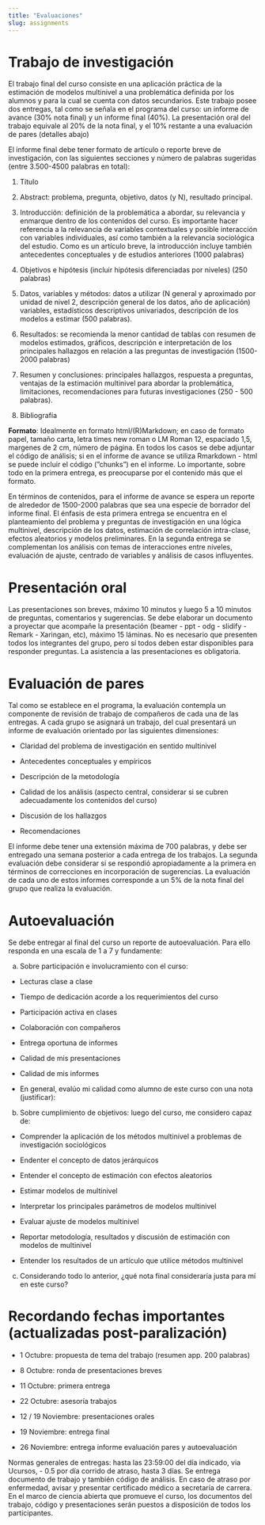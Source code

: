 ```yaml
---
title: "Evaluaciones"
slug: assignments
---
```


# Trabajo de investigación

El trabajo final del curso consiste en una aplicación práctica de la estimación de modelos multinivel a una problemática definida por los alumnos y para la cual se cuenta con datos secundarios. Este trabajo posee dos entregas, tal como se señala en el programa del curso: un informe de avance (30% nota final) y un informe final (40%). La presentación oral del trabajo  equivale al 20% de la nota final, y el 10% restante a una evaluación de pares (detalles abajo)

El informe final debe tener formato de artículo o reporte breve de investigación, con las siguientes secciones y número de palabras sugeridas (entre 3.500-4500 palabras en total):

1.  Tı́tulo

2.  Abstract: problema, pregunta, objetivo, datos (y N), resultado principal.

3.  Introducción: definición de la problemática a abordar, su relevancia y enmarque dentro de los contenidos del curso. Es importante hacer referencia a la relevancia de variables contextuales y posible interacción con variables individuales, ası́ como también a la relevancia sociológica del estudio. Como es un artı́culo breve, la introducción incluye también antecedentes conceptuales y de estudios anteriores (1000 palabras)

4.  Objetivos e hipótesis (incluir hipótesis diferenciadas por niveles)  (250 palabras)

5.  Datos, variables y métodos: datos a utilizar (N general y aproximado por unidad de nivel 2, descripción general de los datos, año de aplicación) variables, estadı́sticos descriptivos univariados, descripción de los modelos a estimar (500 palabras).

6.  Resultados: se recomienda la menor cantidad de tablas con resumen de modelos estimados, gráficos, descripción e interpretación de los principales hallazgos en relación a las preguntas de investigación (1500-2000 palabras)

7.  Resumen y conclusiones: principales hallazgos, respuesta a preguntas, ventajas de la estimación multinivel para abordar la problemática, limitaciones, recomendaciones para futuras investigaciones (250 - 500 palabras).

8.  Bibliografı́a

**Formato**: Idealmente en formato html/(R)Markdown; en caso de formato papel, tamaño carta, letra times new roman o LM Roman 12, espaciado 1,5, margenes de 2 cm, número de página. En todos los casos se debe adjuntar el código de análisis; si en el informe de avance se utiliza Rmarkdown - html se puede incluir el código (”chunks”) en el informe. Lo importante, sobre todo en la primera entrega, es preocuparse por el contenido más que el formato.

En términos de contenidos, para el informe de avance se espera un
reporte de alrededor de 1500-2000 palabras que sea una especie de
borrador del informe final. El énfasis de esta primera entrega se encuentra en el planteamiento del problema y preguntas de investigación en una lógica multinivel, descripción de los datos, estimación de correlación intra-clase, efectos aleatorios y modelos preliminares. En la segunda entrega se complementan los análisis con temas de interacciones entre niveles, evaluación de ajuste, centrado de variables y análisis de casos influyentes.

Presentación oral
=================

Las presentaciones son breves, máximo 10 minutos y luego 5 a 10 minutos de preguntas, comentarios y sugerencias. Se debe elaborar un documento a proyectar que acompañe la presentación (beamer - ppt - odg - slidify - Remark - Xaringan, etc), máximo 15 láminas. No es necesario que presenten todos los integrantes del grupo, pero sí todos deben estar disponibles para responder preguntas. La asistencia a las presentaciones es obligatoria.

Evaluación de pares
===================

Tal como se establece en el programa, la evaluación contempla un componente de revisión de trabajo de compañeros de cada una de las entregas. A cada grupo se asignará un trabajo, del cual presentará un informe de evaluación orientado por las siguientes dimensiones:

-   Claridad del problema de investigación en sentido multinivel

-   Antecedentes conceptuales y empíricos

-   Descripción de la metodología

-   Calidad de los análisis (aspecto central, considerar si se cubren adecuadamente los contenidos del curso)

-   Discusión de los hallazgos

-   Recomendaciones

El informe debe tener una extensión máxima de 700 palabras, y debe ser entregado una semana posterior a cada entrega de los trabajos. La segunda evaluación debe considerar si se respondió apropiadamente a la primera en términos de correcciones en incorporación de sugerencias. La evaluación de cada uno de estos informes corresponde a un 5% de la nota final del grupo que realiza la evaluación.

Autoevaluación
==============

Se debe entregar al final del curso un reporte de autoevaluación. Para ello responda en una escala de 1 a 7 y fundamente:

a) Sobre participación e involucramiento con el curso:

-   Lecturas clase a clase

-   Tiempo de dedicación acorde a los requerimientos del curso

-   Participación activa en clases

-   Colaboración con compañeros

-   Entrega oportuna de informes

-   Calidad de mis presentaciones

-   Calidad de mis informes

-   En general, evalúo mi calidad como alumno de este curso con una nota (justificar):

b) Sobre cumplimiento de objetivos: luego del curso, me considero capaz de:

-   Comprender la aplicación de los métodos multinivel a problemas de investigación sociológicos

-   Endenter el concepto de datos jerárquicos

-   Entender el concepto de estimación con efectos aleatorios

-   Estimar modelos de multinivel

-   Interpretar los principales parámetros de modelos multinivel

-   Evaluar ajuste de modelos multinivel

-   Reportar metodología, resultados y discusión de estimación con modelos de multinivel

-   Entender los resultados de un artículo que utilice métodos
    multinivel

c) Considerando todo lo anterior, ¿qué nota final consideraría justa para mí en este curso?

Recordando fechas importantes (actualizadas post-paralización)
=============================

-   1 Octubre: propuesta de tema del trabajo (resumen app. 200 palabras)

-   8 Octubre: ronda de presentaciones breves

- 11 Octubre: primera entrega

- 22 Octubre: asesoría trabajos

- 12 / 19 Noviembre: presentaciones orales

- 19 Noviembre: entrega final

- 26 Noviembre: entrega informe evaluación pares y autoevaluación

Normas generales de entregas: hasta las 23:59:00 del dı́a indicado, via Ucursos, - 0.5 por dı́a corrido de atraso, hasta 3 dı́as. Se entrega documento de trabajo y también código de análisis. En caso de atraso por enfermedad, avisar y presentar certificado médico a secretarı́a de carrera. En el marco de ciencia abierta que promueve el curso, los documentos del trabajo, código y presentaciones serán puestos a disposición de todos los participantes.
